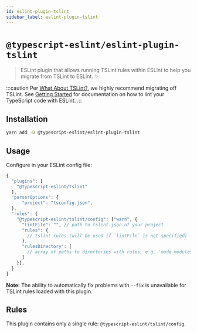 ```yaml
---
id: eslint-plugin-tslint
sidebar_label: eslint-plugin-tslint
---
```


# `@typescript-eslint/eslint-plugin-tslint`

> ESLint plugin that allows running TSLint rules within ESLint to help you migrate from TSLint to ESLint. ✨

:::caution
Per [What About TSLint?](../linting/troubleshooting/TSLint.md), we highly recommend migrating off TSLint.
See [Getting Started](../Getting_Started.md) for documentation on how to lint your TypeScript code with ESLint.
:::

## Installation

```sh
yarn add -D @typescript-eslint/eslint-plugin-tslint
```

## Usage

Configure in your ESLint config file:

```js
{
  "plugins": [
    "@typescript-eslint/tslint"
  ],
  "parserOptions": {
      "project": "tsconfig.json",
  },
  "rules": {
    "@typescript-eslint/tslint/config": ["warn", {
      "lintFile": "", // path to tslint.json of your project
      "rules": {
        // tslint rules (will be used if `lintFile` is not specified)
      },
      "rulesDirectory": [
        // array of paths to directories with rules, e.g. 'node_modules/tslint/lib/rules' (will be used if `lintFile` is not specified)
      ]
    }],
  }
}
```

**Note:** The ability to automatically fix problems with `--fix` is unavailable for TSLint rules loaded with this plugin.

## Rules

This plugin contains only a single rule: `@typescript-eslint/tslint/config`.

